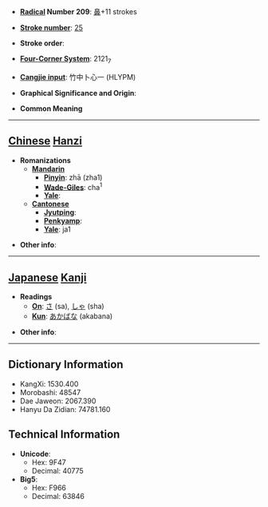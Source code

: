 * '''[[Wiktionary:Chinese radical index| Radical]] Number 209''': [[Wiktionary:Chinese radical index 鼻|鼻]]+11 strokes

* '''[[Wiktionary:Chinese total strokes index|Stroke number]]''': [[Wiktionary:Chinese total strokes index 25|25]]

* '''Stroke order''': 

* '''[[Wiktionary:Chinese four corner index|Four-Corner System]]''': 2121<sub>7</sub>

* '''[[Wiktionary:Chinese Cangjie index|Cangjie input]]''': 竹中卜心一 (HLYPM)

* '''Graphical Significance and Origin''': 

* '''Common Meaning'''

----

== [[Chinese]] [[Hanzi]] ==

* '''Romanizations'''
** '''[[Mandarin]]'''
*** '''[[Pinyin]]''': zhā (zha1)
*** '''[[Wade-Giles]]''': cha<sup>1</sup>
*** '''[[Yale]]''': 
** '''[[Cantonese]]'''
*** '''[[Jyutping]]''':
*** '''[[Penkyamp]]''': 
*** '''[[Yale]]''': ja1

* '''Other info''': 

----

== [[Japanese]] [[Kanji]] ==

* '''Readings'''
** '''[[On]]''': [[さ]] (sa), [[しゃ]] (sha)
** '''[[Kun]]''': [[あかばな]] (akabana)

* '''Other info''':  

----

== Dictionary Information ==

* KangXi: 1530.400
* Morobashi: 48547
* Dae Jaweon: 2067.390
* Hanyu Da Zidian: 74781.160

== Technical Information ==

* '''Unicode''':
** Hex: 9F47
** Decimal: 40775
* '''Big5''':
** Hex: F966
** Decimal: 63846